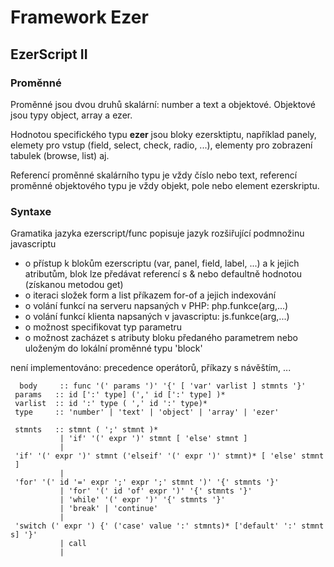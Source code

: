 = Framework Ezer =

== EzerScript II ==

=== Proměnné ===

Proměnné jsou dvou druhů skalární: number a text a objektové.
Objektové jsou typy object, array a ezer. 

Hodnotou specifického typu '''ezer''' jsou bloky ezersktiptu, například panely, elemety pro vstup 
(field, select, check, radio, ...), elementy pro zobrazení tabulek (browse, list) aj.

Referencí proměnné skalárního typu je vždy číslo nebo text, referencí proměnné objektového typu
je vždy objekt, pole nebo element ezerskriptu.

=== Syntaxe ===

Gramatika jazyka ezerscript/func popisuje jazyk rozšiřující podmnožinu javascriptu
* o přístup k blokům ezerscriptu (var, panel, field, label, ...) a k jejich atributům, blok lze předávat referencí s & nebo defaultně hodnotou (získanou metodou get)
* o iteraci složek form a list příkazem for-of a jejich indexování
* o volání funkcí na serveru napsaných v PHP:      php.funkce(arg,...)
* o volání funkcí klienta napsaných v javascriptu: js.funkce(arg,...)
* o možnost specifikovat typ parametru
* o možnost zacházet s atributy bloku předaného parametrem nebo uloženým do lokální proměnné typu 'block'
není implementováno: precedence operátorů, příkazy s návěštím, ...
      
   body     :: func '(' params ')' '{' [ 'var' varlist ] stmnts '}'
  params   :: id [':' type] (',' id [':' type] )* 
  varlist  :: id ':' type ( ',' id ':' type)*
  type     :: 'number' | 'text' | 'object' | 'array' | 'ezer'

  stmnts   :: stmnt ( ';' stmnt )*
            | 'if' '(' expr ')' stmnt [ 'else' stmnt ]
            | 'if' '(' expr ')' stmnt ('elseif' '(' expr ')' stmnt)* [ 'else' stmnt ]
            | 'for' '(' id '=' expr ';' expr ';' stmnt ')' '{' stmnts '}'
            | 'for' '(' id 'of' expr ')' '{' stmnts '}'
            | 'while' '(' expr ')' '{' stmnts '}'
            | 'break' | 'continue'
            | 'switch (' expr ') {' ('case' value ':' stmnts)* ['default' ':' stmnts] '}'
            | call
            |



